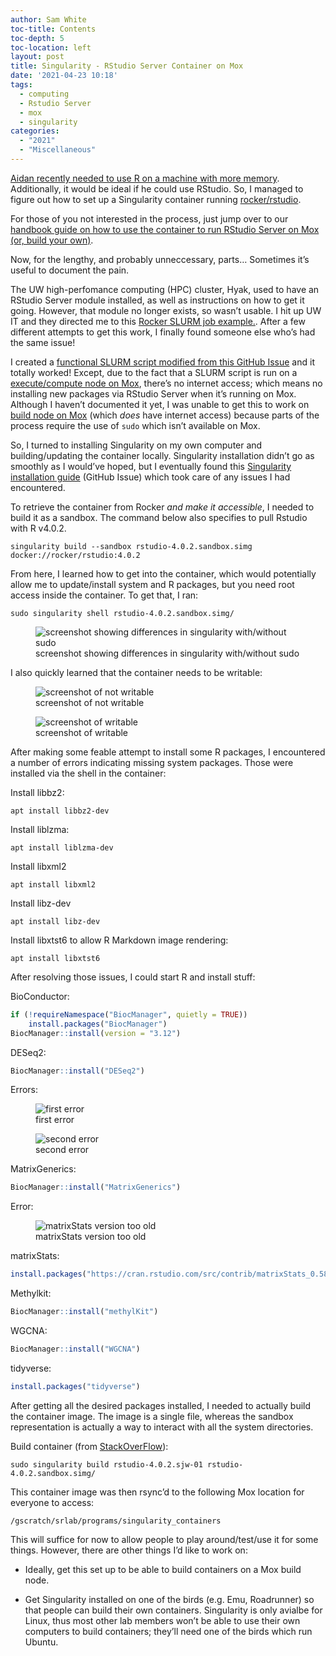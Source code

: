 ```yaml
---
author: Sam White
toc-title: Contents
toc-depth: 5
toc-location: left
layout: post
title: Singularity - RStudio Server Container on Mox
date: '2021-04-23 10:18'
tags: 
  - computing
  - Rstudio Server
  - mox
  - singularity
categories: 
  - "2021"
  - "Miscellaneous"
---
```

[Aidan recently needed to use R on a machine with more memory](https://github.com/RobertsLab/resources/discussions/1180). Additionally, it would be ideal if he could use RStudio. So, I managed to figure out how to set up a Singularity container running [rocker/rstudio](https://github.com/rocker-org/rocker).

For those of you not interested in the process, just jump over to our [handbook guide on how to use the container to run RStudio Server on Mox (or, build your own)](https://robertslab.github.io/resources/mox_RStudio-Server/).

Now, for the lengthy, and probably unneccessary, parts... Sometimes it's useful to document the pain. 

The UW high-perfomance computing (HPC) cluster, Hyak, used to have an RStudio Server module installed, as well as instructions on how to get it going. However, that module no longer exists, so wasn't usable. I hit up UW IT and they directed me to this [Rocker SLURM job example.](https://www.rocker-project.org/use/singularity/).  After a few different attempts to get this work, I finally found someone else who's had the same issue! 

I created a [functional SLURM script modified from this GitHub Issue](https://github.com/rocker-org/rocker-versioned2/issues/105#issuecomment-799848638) and it totally worked! Except, due to the fact that a SLURM script is run on a [execute/compute node on Mox](https://robertslab.github.io/resources/mox_Node-Types/#execute-node), there's no internet access; which means no installing new packages via RStudio Server when it's running on Mox. Although I haven't documented it yet, I was unable to get this to work on [build node on Mox](https://robertslab.github.io/resources/mox_Node-Types/#build-node) (which _does_ have internet access) because parts of the process require the use of `sudo` which isn't available on Mox.

So, I turned to installing Singularity on my own computer and building/updating the container locally. Singularity installation didn't go as smoothly as I would've hoped, but I eventually found this [Singularity installation guide](https://github.com/hpcng/singularity/issues/4765#issuecomment-814564188) (GitHub Issue) which took care of any issues I had encountered.

To retrieve the container from Rocker _and make it accessible_, I needed to build it as a sandbox. The command below also specifies to pull Rstudio with R v4.0.2.

`singularity build --sandbox rstudio-4.0.2.sandbox.simg docker://rocker/rstudio:4.0.2`

From here, I learned how to get into the container, which would potentially allow me to update/install system and R packages, but you need root access inside the container. To get that, I ran:

`sudo singularity shell rstudio-4.0.2.sandbox.simg/`

![screenshot showing differences in singularity with/without sudo](https://github.com/RobertsLab/sams-notebook/blob/master/images/screencaps/20210423_singularity_rstudio_root.png?raw=true)

I also quickly learned that the container needs to be writable:

![screenshot of not writable](https://github.com/RobertsLab/sams-notebook/blob/master/images/screencaps/20210423_singularity_rstudio_root-not-enough.png?raw=true)

![screenshot of writable](https://github.com/RobertsLab/sams-notebook/blob/master/images/screencaps/20210423_singularity_rstudio_root-writable.png?raw=true)

After making some feable attempt to install some R packages, I encountered a number of errors indicating missing system packages. Those were installed via the shell in the container:

Install libbz2:

`apt install libbz2-dev`

Install liblzma:

`apt install liblzma-dev`

Install libxml2

`apt install libxml2`

Install libz-dev

`apt install libz-dev`

Install libxtst6 to allow R Markdown image rendering:

`apt install libxtst6`

After resolving those issues, I could start R and install stuff:

BioConductor:

```R
if (!requireNamespace("BiocManager", quietly = TRUE))
    install.packages("BiocManager")
BiocManager::install(version = "3.12")
```

DESeq2:

```R
BiocManager::install("DESeq2")
```

Errors:

![first error](https://github.com/RobertsLab/sams-notebook/blob/master/images/screencaps/20210423_singularity_rstudio_deseq2-delayedarray.png?raw=true)

![second error](https://github.com/RobertsLab/sams-notebook/blob/master/images/screencaps/20210423_singularity_rstudio_deseq2-matrixgenerics.png?raw=true)

MatrixGenerics:

```R
BiocManager::install("MatrixGenerics")
```

Error:

![matrixStats version too old](https://github.com/RobertsLab/sams-notebook/blob/master/images/screencaps/20210423_singularity_rstudio_deseq2-matrixstats.png?raw=true)

matrixStats:

```R
install.packages("https://cran.rstudio.com/src/contrib/matrixStats_0.58.0.tar.gz", repos=NULL, type="source")
```

Methylkit:

```R
BiocManager::install("methylKit")
```

WGCNA:

```R
BiocManager::install("WGCNA")
```

tidyverse:

```R
install.packages("tidyverse")
```


After getting all the desired packages installed, I needed to actually build the container image. The image is a single file, whereas the sandbox representation is actually a way to interact with all the system directories.


Build container (from [StackOverFlow](https://stackoverflow.com/questions/60155573/how-to-export-a-container-in-singularity)):

`sudo singularity build rstudio-4.0.2.sjw-01 rstudio-4.0.2.sandbox.simg/`

This container image was then rsync'd to the following Mox location for everyone to access:

`/gscratch/srlab/programs/singularity_containers`

This will suffice for now to allow people to play around/test/use it for some things. However, there are other things I'd like to work on:

- Ideally, get this set up to be able to build containers on a Mox build node.

- Get Singularity installed on one of the birds (e.g. Emu, Roadrunner) so that people can build their own containers. Singularity is only avialbe for Linux, thus most other lab members won't be able to use their own computers to build containers; they'll need one of the birds which run Ubuntu.
